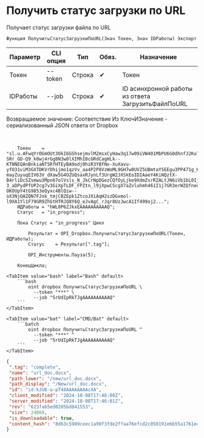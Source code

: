 ﻿---
sidebar_position: 6
description: Получить статус загрузки по URL и другие функции для работы с Dropbox в Открытом пакете интеграций - бесплатной open-source библиотеке интеграций для 1С:Предприятие 8, OneScript и CLI
keywords: [1C, 1С, 1С:Предприятие, 1С:Предприятие 8.3, API, Интеграция, Сервисы, Обмен, OneScript, CLI, Dropbox]
---


# Получить статус загрузки по URL
 Получает статус загрузки файла по URL



`Функция ПолучитьСтатусЗагрузкиПоURL(Знач Токен, Знач IDРаботы) Экспорт`

  | Параметр | CLI опция | Тип | Обяз. | Назначение |
  |-|-|-|-|-|
  | Токен | --token | Строка | &#x2714; | Токен |
  | IDРаботы | --job | Строка | &#x2714; | ID асинхронной работы из ответа ЗагрузитьФайлПоURL |

  
  Возвращаемое значение:   Соответствие Из КлючИЗначение - сериализованный JSON ответа от Dropbox

<br/>




```bsl title="Пример использования для 1С:Предприятие/OneScript"
    Токен    = "sl.u.AFwqYrOGmOUt3OkI6GShsejmvlMZmsxCyHaw3q17w09iVW401MbPU6G0dhnfJ2KuTiXAM_qJ7gPaMlVe0y0Xbw6H249xfVvqP3ebYWF2PpkaOl5usu7bckOHKMofQLeGaoxGR4Hc78v66j3vANwXKhBy1lT0O636Z1FSIKTjGXel2DS18nKNtvjsTq-SRr_GD-Q9_k0wj4rGg8N3w0lXIMhI0cGRdCagHLk--KTNNEQAnBnkiaNT5RfHTEyBA9odj0hiR3YBfNx-XuXavu-yfO31viM3GXTDKVrDhijmo1qzVv_aa4P2P8VzWoML9GH7w0UVZ5UBmtaYSEEgu3PP471g_KvABmhyo_4PBYNxLQYHGK-mayZuyuqEIV63V_dXaw5G4OZUQsaxRJynLf3UrgW2JXSkEoIDIAaeY4KiNQztX-B4rliDcSZsmwu3Mpn67olVsls_N_JkCrNpDGezCQfOyLjke9XdmZsrRZALtJN6iVb1bL0IjvvdNkVRAOu1PCQc9EImRj-3_aDPydPfUP2cg7v3GiXpTLDF_FPZtn_l9jXpwCScgX7aZvluhmh461I1j7GR3erWZQfneqiuEay_pI_JnOG-OKOUpY4tG9853eQyxc4BlQiw--oX3NjQAZQN7FJnk_tmjCBZEpk1ZtcoJXiAqH2szDGxmol-l9XA1Yl1F79GR9ZhGtHTRJQ8Y6Q_eJvAgC_rJqr8UzJwcA1If499oj2...";
    ИДРаботы = "hWL0P6ZJkxEAAAAAAAAAAQ";
    Статус   = "in_progress";

    Пока Статус = "in_progress" Цикл

        Результат = OPI_Dropbox.ПолучитьСтатусЗагрузкиПоURL(Токен, ИДРаботы);
        Статус    = Результат[".tag"];

        OPI_Инструменты.Пауза(5);

    КонецЦикла;
```
    

 <Tabs>
  
    <TabItem value="bash" label="Bash" default>
        ```bash
            oint dropbox ПолучитьСтатусЗагрузкиПоURL \
              --token "***" \
              --job "5rUdIpRkTJgAAAAAAAAAAQ"
        ```
    </TabItem>
  
    <TabItem value="bat" label="CMD/Bat" default>
        ```batch
            oint dropbox ПолучитьСтатусЗагрузкиПоURL ^
              --token "***" ^
              --job "5rUdIpRkTJgAAAAAAAAAAQ"
        ```
    </TabItem>
</Tabs>


```json title="Результат"
{
 ".tag": "complete",
 "name": "url_doc.docx",
 "path_lower": "/new/url_doc.docx",
 "path_display": "/New/url_doc.docx",
 "id": "id:kJU6-a-pT48AAAAAAAAcXA",
 "client_modified": "2024-10-08T17:46:00Z",
 "server_modified": "2024-10-08T17:46:01Z",
 "rev": "623fab5ed0205bd841553",
 "size": 24069,
 "is_downloadable": true,
 "content_hash": "8d63c5989ceec1a90f3fde2ffaa76efcd2c050191e6b55a1761e4e352590bd8c"
}
```

